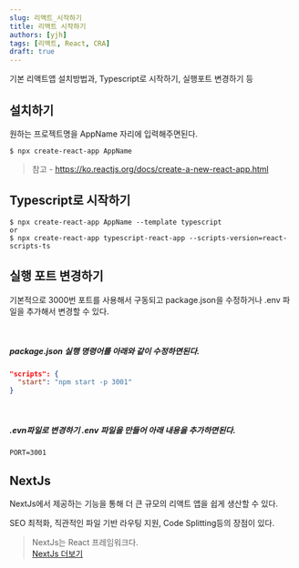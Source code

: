 ```yaml
---
slug: 리액트_시작하기
title: 리액트 시작하기
authors: [yjh]
tags: [리액트, React, CRA]
draft: true
---
```


<div className="preview">
  기본 리액트앱 설치방법과, Typescript로 시작하기, 실행포트 변경하기 등
</div>

<!--truncate-->

## 설치하기

원하는 프로젝트명을 AppName 자리에 입력해주면된다.

```
$ npx create-react-app AppName
```

> 참고 - https://ko.reactjs.org/docs/create-a-new-react-app.html

## Typescript로 시작하기

```
$ npx create-react-app AppName --template typescript
or
$ npx create-react-app typescript-react-app --scripts-version=react-scripts-ts
```

## 실행 포트 변경하기

기본적으로 3000번 포트를 사용해서 구동되고 package.json을 수정하거나 .env 파일을 추가해서 변경할 수 있다.

<br />

##### package.json <span>실행 명령어를 아래와 같이 수정하면된다.</span>

```json
"scripts": {
  "start": "npm start -p 3001"
}
```

<br />

##### .evn파일로 변경하기 <span>.env 파일을 만들어 아래 내용을 추가하면된다.</span>

```
PORT=3001
```

## NextJs

NextJs에서 제공하는 기능을 통해 더 큰 규모의 리액트 앱을 쉽게 생산할 수 있다.

SEO 최적화, 직관적인 파일 기반 라우팅 지원, Code Splitting등의 장점이 있다.

> NextJs는 React 프레임워크다. <br /> <a href="/" target="_blank">NextJs 더보기</a>

<!-- https://velog.io/@syoung125/Next.js-%EA%B8%B0%EB%B3%B8-%EA%B0%9C%EB%85%90-1-Next.js-%EB%9E%80-Next.js%EB%A5%BC-%EC%99%9C-%EC%82%AC%EC%9A%A9%ED%95%A0%EA%B9%8C-Next.js%EC%9D%98-%EC%9E%A5%EC%A0%90%EC%9D%80 -->

<!-- https://serzhul.io/REACT/nextjs-%EC%86%8C%EA%B0%9C/ -->
